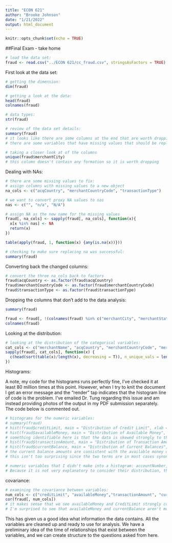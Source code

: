 ---
title: "ECON 621"
author: "Brooke Johnson"
date: "1/21/2022"
output: html_document
---

```{r setup, include=FALSE}
knitr::opts_chunk$set(echo = TRUE)
```

##Final Exam - take home
```{r}
# load the data set:
fraud <- read.csv("../ECON 621/cc_fraud.csv", stringsAsFactors = TRUE)
```
First look at the data set:
```{r}
# getting the dimension:
dim(fraud)

# getting a look at the data:
head(fraud)
colnames(fraud)

# data types:
str(fraud)

# review of the data set details:
summary(fraud)
# it looks like there are some columns at the end that are worth dropping
# there are some variables that have missing values that should be replaced with na

# taking a closer look at of the columns
unique(fraud$merchantCity)
# this column doesn't contain any formation so it is worth dropping
```
Dealing with NAs:
```{r}
# there are some missing values to fix:
# assign columns with missing values to a new object
na_cols <- c("acqCountry", "merchantCountryCode", "transactionType")

# we want to convert proxy NA values to nas
nas <- c("", "n/a", "N/A")

# assign NA as the new name for the missing values
fraud[, na_cols] <- sapply(fraud[, na_cols], function(x){
  x[x %in% nas] <- NA
  return(x)
})

table(apply(fraud, 1, function(x) {any(is.na(x))}))

# checking to make sure replacing na was successful: 
summary(fraud)
```

Converting back the changed columns:
```{r}
# convert the three na_cols back to factors
fraud$acqCountry <- as.factor(fraud$acqCountry)
fraud$merchantCountryCode <- as.factor(fraud$merchantCountryCode)
fraud$transactionType <- as.factor(fraud$transactionType)

```
Dropping the columns that don't add to the data analysis:
```{r}
summary(fraud)

fraud <- fraud[, !(colnames(fraud) %in% c("merchantCity", "merchantState", "merchantZip","posOnPremises", "recurringAuthInd", "echoBuffer"))]
colnames(fraud)
```
Looking at the distribution:
```{r}
# looking at the distribution of the categorical variables:
cat_cols <- c("merchantName", "acqCountry", "merchantCountryCode", "merchantCategoryCode", "transactionType")
sapply(fraud[, cat_cols], function(x) {
  c(head(sort(table(x)/length(x), decreasing = T)), n_unique_vals = length(unique(x)))
})
```
Histograms:

A note, my code for the histograms runs perfectly fine, I've checked it at least 80 million times at this point. However, when I try to knit the document I get an error message and the "render" tap indicates that the histogram line of code is the problem. I've emailed Dr. Tung regarding this issue and am instead providing photos of the output in my PDF submission separately. The code below is commented out. 
```{r}

# histograms for the numeric variables:
# summary(fraud)
# hist(fraud$creditLimit, main = "Distribution of Credit Limit", xlab = "Credit Limit")
# hist(fraud$availableMoney, main = "Distribution of Available Money", xlab = "Available Money")
# something identifiable here is that the data is skewed strongly to the right, with the most observations at the low end of the amount of money available
# hist(fraud$transactionAmount, main = "Distribution of Transaction Amounts", xlab = "Transaction Amounts")
# hist(fraud$currentBalance, main = "Distribution of Current Balances", xlab = "Current Balance")
# the current balance amounts are consistent with the available money distribution
# this isn't too surprising since the two terms are in most cases synonymous 

# numeric variables that I didn't make into a histogram: accountNumber, CustomerId, posEntryMode, posConditionCode, cardCVV, enteredCVV, CardLast4Digits
# Because it is not very explanatory to consider their distribution, they are mostly just identifier used for people/cards
```
covariance:
```{r}
# examining the covariance between variables:
num_cols <- c("creditLimit", "availableMoney","transactionAmount", "currentBalance")
cor(fraud[, num_cols])
# it makes sense that we see availableMoney and CreditLimit strongly correlated, someone with a lot of money in the bank is likely to receive better credit offers like higher credit limits
# I'm surprised to see that availableMoney and currentBalance aren't more strongly correlated
```
This has given us a good idea what information the data contains. All the variables are cleaned up and ready to use for analysis. We have a preliminary idea of the time of relationships that exist between the variables, and we can create structure to the questions asked from here. 
